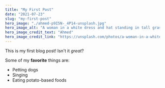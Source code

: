 ```yaml
---
title: "My First Post"
date: "2021-07-23"
slug: "my-first-post"
hero_image: "./ahmed-p9I5N-_4P14-unsplash.jpg"
hero_image_alt: "A woman in a white dress and hat standing in tall grass"
hero_image_credit_text: "Ahmed"
hero_image_credit_link: "https://unsplash.com/photos/a-woman-in-a-white-dress-and-hat-standing-in-tall-grass-p9I5N-_4P14"
---
```


This is my first blog post! Isn't it *great*?

Some of my **favorite** things are:

* Petting dogs
* Singing
* Eating potato-based foods